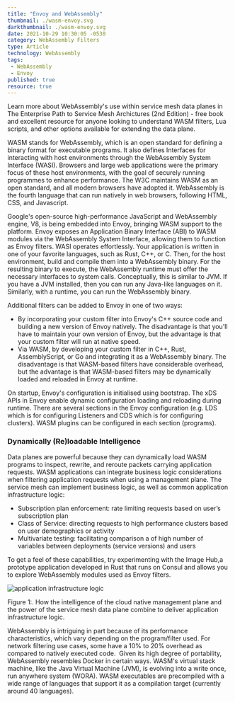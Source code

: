 ```yaml
---
title: "Envoy and WebAssembly"
thumbnail: ./wasm-envoy.svg
darkthumbnail: ./wasm-envoy.svg
date: 2021-10-29 10:30:05 -0530
category: WebAssembly Filters
type: Article
technology: WebAssembly
tags:
 - WebAssembly
 - Envoy
published: true
resource: true
---
```





<ResourcesWrapper>
  <div className="intro">
    <p>Learn more about WebAssembly's use within service mesh data planes in <Link className="blog" to="/learn/service-mesh-books/the-enterprise-path-to-service-mesh-architectures-2nd-edition">The Enterprise Path to Service Mesh Archictures (2nd Edition)</Link> -  free book and excellent resource for anyone looking to understand WASM filters, Lua scripts, and other options available for extending the data plane.</p>
  </div>

<p>
WASM stands for WebAssembly, which is an open standard for defining a binary format for executable programs. It also defines Interfaces for interacting with host environments through the WebAssembly System Interface (WASI). Browsers and large web applications were the primary focus of these host environments, with the goal of securely running programmes to enhance performance. The W3C maintains WASM as an open standard, and all modern browsers have adopted it. WebAssembly is the fourth language that can run natively in web browsers, following HTML, CSS, and Javascript.
</p>

<p>
Google's open-source high-performance JavaScript and WebAssembly engine, V8, is being embedded into Envoy, bringing WASM support to the platform. Envoy exposes an Application Binary Interface (ABI) to WASM modules via the WebAssembly System Interface, allowing them to function as Envoy filters. WASI operates effortlessly. Your application is written in one of your favorite languages, such as Rust, C++, or C. Then, for the host environment, build and compile them into a WebAssembly binary. For the resulting binary to execute, the WebAssembly runtime must offer the necessary interfaces to system calls. Conceptually, this is similar to JVM. If you have a JVM installed, then you can run any Java-like languages on it. Similarly, with a runtime, you can run the WebAssembly binary.
</p>

<p>
Additional filters can be added to Envoy in one of two ways:
<ul>
<li>By incorporating your custom filter into Envoy's C++ source code and building a new version of Envoy natively. The disadvantage is that you'll have to maintain your own version of Envoy, but the advantage is that your custom filter will run at native speed.</li>
<li>Via WASM, by developing your custom filter in C++, Rust, AssemblyScript, or Go and integrating it as a WebAssembly binary. The disadvantage is that WASM-based filters have considerable overhead, but the advantage is that WASM-based filters may be dynamically loaded and reloaded in Envoy at runtime.</li>
</ul>
</p>

<p>
On startup, Envoy's configuration is initialised using bootstrap. The xDS APIs in Envoy enable dynamic configuration loading and reloading during runtime. There are several sections in the Envoy configuration (e.g. LDS which is for configuring Listeners and CDS which is for configuring clusters). WASM plugins can be configured in each section (programs).
</p>

<h3>Dynamically (Re)loadable Intelligence</h3>
<p> Data planes are powerful because they can dynamically load WASM programs to inspect, rewrite, and reroute packets carrying application requests. WASM applications can integrate business logic considerations when filtering application requests when using a management plane. The service mesh can implement business logic, as well as common application infrastructure logic: </p>
<ul>
<li>Subscription plan enforcement: rate limiting requests based on user’s subscription plan</li>
<li>Class of Service: directing requests to high performance clusters based on user demographics or activity</li>
<li>Multivariate testing: facilitating comparison a of high number of variables between deployments (service versions) and users</li>
</ul>
<div className="fact">
<p>
To get a feel of these capabilities, try experimenting with the <Link to="/projects/image-hub">Image Hub</Link>,a prototype application developed in Rust that runs on Consul and allows you to explore WebAssembly modules used as Envoy filters.
</p>
</div>

  <div className="center" >
  <img src={Infrastructure} align="center" alt="application infrastructure logic" />
  <p>Figure 1:. How the intelligence of the cloud native management plane and the power of the service mesh data plane combine to deliver application infrastructure logic.  </p>
  </div>

<p>
WebAssembly is intriguing in part because of its performance characteristics, which vary depending on the program/filter used. For network filtering use cases, some have a 10% to 20% overhead as compared to natively executed code.  Given its high degree of portability, WebAssembly resembles Docker in certain ways. WASM's virtual stack machine, like the Java Virtual Machine (JVM), is evolving into a write once, run anywhere system (WORA). WASM executables are precompiled with a wide range of languages that support it as a compilation target (currently around 40 languages).
</p>

</ResourcesWrapper>
